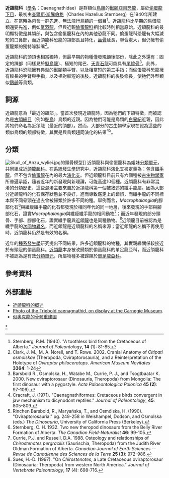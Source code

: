 {{automatic Taxobox
| name = 近頜龍科
| fossil_range = [[白堊紀|白堊紀]]後期,{{fossil range|91|66}}
| image = Chirostenotes skull.jpg
| image_width = 250px
| image_caption = [[安祖龍|安祖龍]]的頭骨
| authority = [[查爾斯·斯騰伯格|Sternberg]], 1940
| type_species =†[[近頜龍屬|柯氏近颌龙]]<br> ''Caenagnathus collinsi''
| type_species_authority = [[查尔斯.斯腾伯格|Sternberg]]，1940
| subdivision_ranks = [[属|属]]
| subdivision =
*†[[怪腳龍屬|怪腳龍屬]] ''Anomalipes''
*†[[貝貝龍屬|貝貝龍屬]] ''Beibeilong''
*†[[後纖手龍屬|後纖手龍屬]] ''Epichirostenotes''
*†[[巨盗龙属|巨盗龙属]] ''Gigantoraptor''
*†[[哈格里芬龙|哈格里芬龙属]] ''Hagryphus''
*†[[小猎龙属|小猎龙属]] ''Microvenator''
*†[[奥哈盗龙属|奥哈盗龙属]] ''Ojoraptorsaurus''
*†'''近颌龙亚科 Caenagnathinae'''
**†[[安祖龙属|安祖龙属]] ''Anzu''
**†[[近颌龙属|近颌龙属]] ''Caenagnathus''
*†'''单足龙亚科 Elmisaurinae'''
**†[[迷惑盜龍屬|迷惑盜龍屬]] ''Apatoraptor''
**†[[亚洲近颌龙属|亚洲近颌龙属]] ''Caenagnathasia''
**†[[纖手龍屬|纖手龍屬]] ''Chirostenotes''
**†[[单足龙属|单足龙属]] ''Elmisaurus''
**†[[捷足龙属|捷足龙属]] ''Citipes''
**†[[细喙龙属|细喙龙属]] ''Leptorhynchos''
| synonyms =
*'''單足龍科 Elmisauridae''' <small>Osmólska，1981</small>
}}

'''近頜龍科'''（[[學名|學名]]：Caenagnathidae）是群類似[[鳥類|鳥類]]的[[獸腳亞目|獸腳亞目]][[恐龍|恐龍]]，屬於[[偷蛋龍下目|偷蛋龍下目]]，最初由[[查爾斯·斯騰伯格|查爾斯·斯騰伯格]]（Charles Hazelius Sternberg）在1940年所建立，在當時為包含一群先進、無法飛行鳥類的一個目<ref name = "sternberg1940">Sternberg, R.M. (1940). "A toothless bird from the Cretaceous of Alberta." ''Journal of Paleontology'', '''14''' (1): 81-85.</ref>。近頜龍科比早期的偷蛋龍類還要先進，例如[[尾羽龍|尾羽龍]]，但與近親[[偷蛋龍科|偷蛋龍科]]相比較時則相當原始。近頜龍科的最明顯特徵是其頜部，與包含偷蛋龍科在內的其他恐龍不同。偷蛋龍科恐龍有大幅減短的口鼻部，而近頜龍科恐龍的頜部長且特化，[[齒骨|齒骨]]延長，聯合處大，但仍擁有偷蛋龍類的獨特喙狀嘴<ref name = "clarketal2002">Clark, J. M., M. A. Norell, and T. Rowe. 2002. Cranial Anatomy of ''Citipati osmolskae'' (Theropoda, Oviraptorosauria), and a Reinterpretation of the Holotype of ''Oviraptor philoceratops''. ''American Museum Novitates'' '''3364''': 1-24</ref>。

近頜龍科的頭頂也相當獨特，但最早期的物種僅發現顱後部份，除此之外還有：固定的踝部（同樣見於[[擬鳥龍|擬鳥龍]]）、極短的尾巴、[[天青石龍|天青石龍]]可能具有[[尾綜骨|尾綜骨]]<ref name = "barsboldetal2000">Barsbold R., Osmolska, H., Watabe M., Currie, P. J., and Tsogtbaatar K. 2000. New oviraptorosaur (Dinosauria, Theropoda) from Mongolia: The first dinosaur with a pygostyle. ''Acta Palaeontologica Polonica'' '''45 (2)''': 97-106).</ref>。此外，近頜龍科恐龍擁有典型的獸腳類手臂，以及相當短的第三手指；而偷蛋龍科恐龍擁有較長的手臂與手指，以及相對較短的後肢。近頜龍科的後肢修長，使牠們外型類似[[鴯鶓|鴯鶓]]等鳥類。

==詞源==
近頜龍意為「最近的頜部」。當首次發現近頜龍時，因為牠們的下頜特徵，而被認為是[[古頜總目|古頜總目]]（例如[[鴕鳥|鴕鳥]]）鳥類的近親。因為牠們可能是鳥類的[[白堊紀|白堊紀]]近親，因此將牠們命名為近頜龍（最近的頜部）。然而，大部分的古生物學家現在認為這些的類似鳥類的頜部特徵，其實是與鳥類[[趨同演化|趨同演化]]的結果<ref name = "cracraft1971">Cracraft, J. (1971). "Caenagnathiformes: Cretaceous birds convergent in jaw mechanism to dicynodont reptiles." ''Journal of Paleontology'', '''45''': 805-809.</ref><ref name = "barsboldetal1990">Rinchen Barsbold, R., Maryańska, T., and Osmólska, H. (1990). "Oviraptorosauria." pg. 249-258 ''in'' Weishampel, Dodson, and Osmolska (eds.) ''The Dinosauria'', University of California Press (Berkeley).</ref>。

==分類==
[[File:Skull_of_Anzu_wyliei.jpg|thumb]]的頭骨模型]]
近頜龍科與偷蛋龍科為姐妹[[分類單元|分類單元]]，共同組成[[近頜龍超科|近頜龍超科]]。在[[系統發生學|系統發生學]]研究中，近頜龍科[[演化支|演化支]]被定義為：包含[[纖手龍|纖手龍]]，但不包含[[偷蛋龍|偷蛋龍]]在內的最大[[演化支|演化支]]。但近頜龍科目前只有六個種被[[古生物學家|古生物學家]]所普遍承認，隨者近年的新發現與新理論，可能高達10個種。近頜龍科有非常混淆的分類歷史，這些混淆主要來自於近頜龍科第一個被敘述的纖手龍屬。因為大部分近頜龍科的化石保存狀態並不良好，進而導致鑑定上的錯誤，而纖手龍的不同標本與不同骨頭在過去曾被歸類於許多不同的種。舉例而言，''Macrophalangia''的腳部化石<ref name = "sternberg1932">Sternberg, C. H. 1932. Two new theropod dinosaurs from the Belly River Formation of Alberta. ''The Canadian Field-Naturalist'' '''46''': 99-105.</ref>與纖瘦纖手龍的化石都發現於相同年代的同一地層，後來發現的手部與腳部化石，證實''Macrophalangia''與纖瘦纖手龍的相同動物<ref name = "currierussell1988">Currie, P.J. and Russell, D.A. 1988. Osteology and relationships of ''Chirostenotes pergracilis'' (Saurischia, Theropoda) from the Judith River Oldman Formation of Alberta. ''Canadian Journal of Earth Sciences -- Revue de Canadienne des Sciences de la Terre'' '''25 (3)''': 972-986.</ref>；而近年發現的部分頭骨、手部、腳部化石，證實纖手龍與[[近頜龍|近頜龍]]也是同種動物。<ref name="sues1997">Sues, H.-D. (1997). "On ''Chirostenotes'', a Late Cretaceous oviraptorosaur (Dinosauria: Theropoda) from western North America." ''Journal of Vertebrate Paleontology'', '''17''' (4): 698-716.</ref>近頜龍目前被認為是纖手龍的[[次同物異名|次同物異名]]，而近頜龍是近頜龍科的名稱來源；當近頜龍的名稱不再使用時，近頜龍科仍然是有效的名稱。

近年的[[種系發生學|種系發生學]]研究提出不同結果，許多近頜龍科的物種，其實親緣關係較接近於有頭冠的偷蛋龍科。[[近頜龍|近頜龍]]本身被改歸類於偷蛋龍科的單足龍亞科，而近頜龍科不被認為是有效[[分類單元|分類單元]]，所屬物種多被歸類於[[單足龍亞科|單足龍亞科]]。

==參考資料==
{{reflist}}

==外部連結==
* [https://web.archive.org/web/20041102032646/http://qilong.8m.com/Caenagnathidae.html 近頜龍科的概述]
* [https://web.archive.org/web/20060827031308/http://www.carnegiemnh.org/ditw/ovi/res_mount.htm Photo of the Triebold caenagnathid, on display at the Carnegie Museum].
* [https://web.archive.org/web/20070312081952/http://www.skeletaldrawing.com/psgallery/pages/chirostenotes.html 似奧克龍的骨骸重建圖]
{{手盜龍類|O.}}
{{Taxonbar|from=Q133539}}

[[Category:近頜龍科|*]]